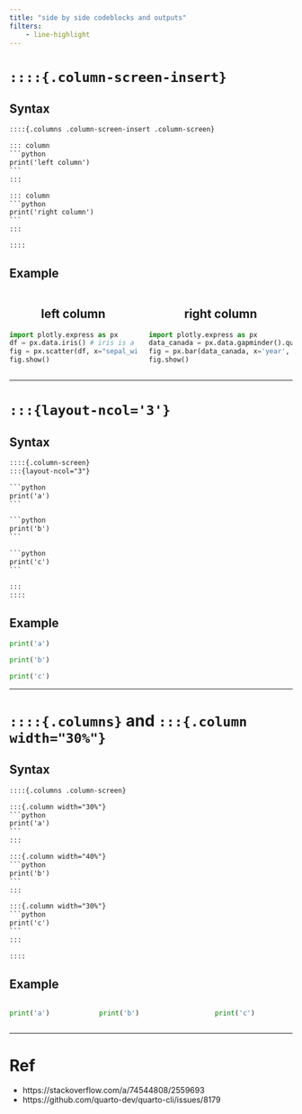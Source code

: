 ```yaml
---
title: "side by side codeblocks and outputs"
filters:
    - line-highlight
---
```



# `::::{.column-screen-insert}` 

## Syntax

````default
::::{.columns .column-screen-insert .column-screen}

::: column
```python
print('left column')
```
:::

::: column
```python
print('right column')
```
:::

::::
````

## Example

:::: {.columns .column-screen-insert .column-screen}

::: column
<h2 style="text-align: center;">left column</h2>

```python
import plotly.express as px
df = px.data.iris() # iris is a pandas DataFrame
fig = px.scatter(df, x="sepal_width", y="sepal_length")
fig.show()
```
:::

::: column 
<h2 style="text-align: center;">right column</h2>

```python
import plotly.express as px
data_canada = px.data.gapminder().query("country == 'Canada'")
fig = px.bar(data_canada, x='year', y='pop')
fig.show()
```
:::

::::

---

# `:::{layout-ncol='3'}`

## Syntax

````default
::::{.column-screen}
:::{layout-ncol="3"}

```python
print('a')
```

```python
print('b')
```

```python
print('c')
```

:::
::::
````


## Example

::::{.column-screen}
:::{layout-ncol="3"}

```python
print('a')
```

```python
print('b')
```

```python
print('c')
```

:::
::::

---

# `::::{.columns}` and `:::{.column width="30%"}`

## Syntax

````default
::::{.columns .column-screen}

:::{.column width="30%"}
```python
print('a')
```
:::

:::{.column width="40%"}
```python
print('b')
```
:::

:::{.column width="30%"}
```python
print('c')
```
:::

::::
````


## Example

:::: {.columns .column-screen}

::: {.column width="30%"}
```python
print('a')
```
:::

::: {.column width="40%"}
```python
print('b')
```
:::

::: {.column width="30%"}
```python
print('c')
```
:::

::::

---

# Ref

- https://stackoverflow.com/a/74544808/2559693 
- https://github.com/quarto-dev/quarto-cli/issues/8179 


